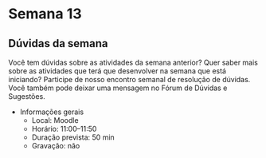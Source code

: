# Semana 13

## Dúvidas da semana

Você tem dúvidas sobre as atividades da semana anterior? Quer saber mais sobre as atividades que terá que desenvolver na semana que está iniciando? Participe de nosso encontro semanal de resolução de dúvidas. Você também pode deixar uma mensagem no Fórum de Dúvidas e Sugestões.

* Informações gerais
  * Local: Moodle
  * Horário: 11:00–11:50
  * Duração prevista: 50 min
  * Gravação: não
